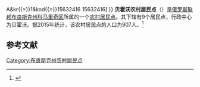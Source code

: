 {{Infobox Settlement
| official_name = 贝霍沃农村居民点
| native_name = Быховское сельское поселение
| settlement_type = [[农村居民点|农村居民点]]
| subdivision_type = [[国家|国家]]
| subdivision_type1 = [[州_(俄罗斯)|州]]
| subdivision_type2 = [[区_(苏联)|区]]
| subdivision_name = {{RUS}}
| subdivision_name1 = [[布良斯克州|布良斯克州]]
| subdivision_name2 = [[科马里奇区|科马里奇区]]
| seat_type = 行政中心
| seat = 贝霍沃
| population_as_of=2015
| population_footnotes = <ref name=stat />
| population_total = 907
| coordinates_display = inline,title
| latd = 52.4296401 | latm =  | lats =  | latNS = N
| longd = 34.6709633 | longm =  | longs =  | longEW = E
| timezone = [[莫斯科时间|MSK]]
| utc_offset = +3
| blank_name = [[俄罗斯市政土地区划代码|OKTMO编码]]
| blank_info = [http://classif.spb.ru/classificators/view/tma.php?st{{=}}A&kr{{=}}1&kod{{=}}15632416 15632416]
}}
'''贝霍沃农村居民点'''（{{lang-ru|Быховское сельское поселение}}）是[[俄罗斯联邦|俄罗斯联邦]][[布良斯克州|布良斯克州]][[科马里奇区|科马里奇区]]所属的一个[[农村居民点|农村居民点]]。其下辖有9个居民点，行政中心为贝霍沃。据2015年统计，该农村居民点的人口为907人。<ref name=stat>{{cite web | url = http://www.gks.ru/free_doc/doc_2015/bul_dr/mun_obr2015.rar | title = Численность населения Российской Федерации по муниципальным образованиям на 1 января 2015 года | accessdate = 2015-08-06 | archiveurl = https://www.webcitation.org/6aaNzOlFO?url=http://www.gks.ru/free_doc/doc_2015/bul_dr/mun_obr2015.rar | archivedate = 2015-08-06 | language = ru | deadurl = yes }}</ref>

== 参考文献 ==
{{reflist}}

{{Russia-stub}}

[[Category:布良斯克州农村居民点|Category:布良斯克州农村居民点]]
